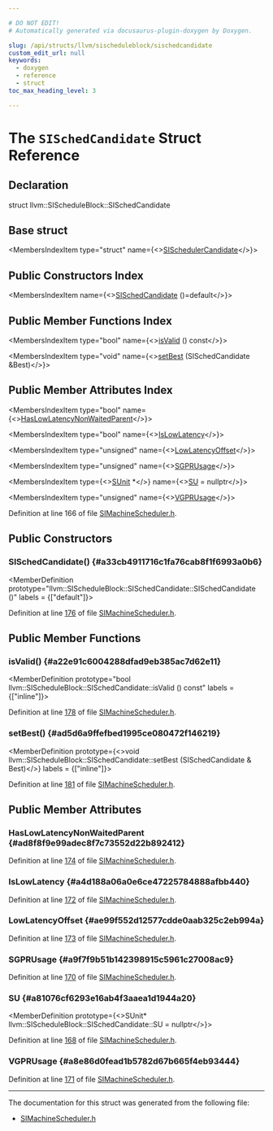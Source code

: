 ```yaml
---

# DO NOT EDIT!
# Automatically generated via docusaurus-plugin-doxygen by Doxygen.

slug: /api/structs/llvm/sischeduleblock/sischedcandidate
custom_edit_url: null
keywords:
  - doxygen
  - reference
  - struct
toc_max_heading_level: 3

---
```





# The `SISchedCandidate` Struct Reference

<DoxygenPage pluginConfig={pluginConfig}>



## Declaration

<CodeBlock>struct llvm::SIScheduleBlock::SISchedCandidate</CodeBlock>

## Base struct

<MembersIndex>

<MembersIndexItem
  type="struct"
  name={<><a href="/docs/api/structs/llvm/sischedulercandidate">SISchedulerCandidate</a></>}>
</MembersIndexItem>

</MembersIndex>

## Public Constructors Index

<MembersIndex>

<MembersIndexItem
  name={<><a href="#a33cb4911716c1fa76cab8f1f6993a0b6">SISchedCandidate</a> ()=default</>}>
</MembersIndexItem>

</MembersIndex>

## Public Member Functions Index

<MembersIndex>

<MembersIndexItem
  type="bool"
  name={<><a href="#a22e91c6004288dfad9eb385ac7d62e11">isValid</a> () const</>}>
</MembersIndexItem>

<MembersIndexItem
  type="void"
  name={<><a href="#ad5d6a9ffefbed1995ce080472f146219">setBest</a> (SISchedCandidate &amp;Best)</>}>
</MembersIndexItem>

</MembersIndex>

## Public Member Attributes Index

<MembersIndex>

<MembersIndexItem
  type="bool"
  name={<><a href="#ad8f8f9e99adec8f7c73552d22b892412">HasLowLatencyNonWaitedParent</a></>}>
</MembersIndexItem>

<MembersIndexItem
  type="bool"
  name={<><a href="#a4d188a06a0e6ce47225784888afbb440">IsLowLatency</a></>}>
</MembersIndexItem>

<MembersIndexItem
  type="unsigned"
  name={<><a href="#ae99f552d12577cdde0aab325c2eb994a">LowLatencyOffset</a></>}>
</MembersIndexItem>

<MembersIndexItem
  type="unsigned"
  name={<><a href="#a9f7f9b51b142398915c5961c27008ac9">SGPRUsage</a></>}>
</MembersIndexItem>

<MembersIndexItem
  type={<><a href="/docs/api/classes/llvm/sunit">SUnit</a> &#42;</>}
  name={<><a href="#a81076cf6293e16ab4f3aaea1d1944a20">SU</a> = nullptr</>}>
</MembersIndexItem>

<MembersIndexItem
  type="unsigned"
  name={<><a href="#a8e86d0fead1b5782d67b665f4eb93444">VGPRUsage</a></>}>
</MembersIndexItem>

</MembersIndex>


Definition at line 166 of file <a href="/docs/api/files/lib/lib/target/lib/target/amdgpu/simachinescheduler-h">SIMachineScheduler.h</a>.

<SectionDefinition>

## Public Constructors

### SISchedCandidate() {#a33cb4911716c1fa76cab8f1f6993a0b6}

<MemberDefinition
  prototype="llvm::SIScheduleBlock::SISchedCandidate::SISchedCandidate ()"
  labels = {["default"]}>

Definition at line <a href="/docs/api/files/lib/lib/target/lib/target/amdgpu/simachinescheduler-h/#l00176">176</a> of file <a href="/docs/api/files/lib/lib/target/lib/target/amdgpu/simachinescheduler-h">SIMachineScheduler.h</a>.
</MemberDefinition>

</SectionDefinition>

<SectionDefinition>

## Public Member Functions

### isValid() {#a22e91c6004288dfad9eb385ac7d62e11}

<MemberDefinition
  prototype="bool llvm::SIScheduleBlock::SISchedCandidate::isValid () const"
  labels = {["inline"]}>

Definition at line <a href="/docs/api/files/lib/lib/target/lib/target/amdgpu/simachinescheduler-h/#l00178">178</a> of file <a href="/docs/api/files/lib/lib/target/lib/target/amdgpu/simachinescheduler-h">SIMachineScheduler.h</a>.
</MemberDefinition>

### setBest() {#ad5d6a9ffefbed1995ce080472f146219}

<MemberDefinition
  prototype={<>void llvm::SIScheduleBlock::SISchedCandidate::setBest (SISchedCandidate &amp; Best)</>}
  labels = {["inline"]}>

Definition at line <a href="/docs/api/files/lib/lib/target/lib/target/amdgpu/simachinescheduler-h/#l00181">181</a> of file <a href="/docs/api/files/lib/lib/target/lib/target/amdgpu/simachinescheduler-h">SIMachineScheduler.h</a>.
</MemberDefinition>

</SectionDefinition>

<SectionDefinition>

## Public Member Attributes

### HasLowLatencyNonWaitedParent {#ad8f8f9e99adec8f7c73552d22b892412}

<MemberDefinition
  prototype="bool llvm::SIScheduleBlock::SISchedCandidate::HasLowLatencyNonWaitedParent">

Definition at line <a href="/docs/api/files/lib/lib/target/lib/target/amdgpu/simachinescheduler-h/#l00174">174</a> of file <a href="/docs/api/files/lib/lib/target/lib/target/amdgpu/simachinescheduler-h">SIMachineScheduler.h</a>.
</MemberDefinition>

### IsLowLatency {#a4d188a06a0e6ce47225784888afbb440}

<MemberDefinition
  prototype="bool llvm::SIScheduleBlock::SISchedCandidate::IsLowLatency">

Definition at line <a href="/docs/api/files/lib/lib/target/lib/target/amdgpu/simachinescheduler-h/#l00172">172</a> of file <a href="/docs/api/files/lib/lib/target/lib/target/amdgpu/simachinescheduler-h">SIMachineScheduler.h</a>.
</MemberDefinition>

### LowLatencyOffset {#ae99f552d12577cdde0aab325c2eb994a}

<MemberDefinition
  prototype="unsigned llvm::SIScheduleBlock::SISchedCandidate::LowLatencyOffset">

Definition at line <a href="/docs/api/files/lib/lib/target/lib/target/amdgpu/simachinescheduler-h/#l00173">173</a> of file <a href="/docs/api/files/lib/lib/target/lib/target/amdgpu/simachinescheduler-h">SIMachineScheduler.h</a>.
</MemberDefinition>

### SGPRUsage {#a9f7f9b51b142398915c5961c27008ac9}

<MemberDefinition
  prototype="unsigned llvm::SIScheduleBlock::SISchedCandidate::SGPRUsage">

Definition at line <a href="/docs/api/files/lib/lib/target/lib/target/amdgpu/simachinescheduler-h/#l00170">170</a> of file <a href="/docs/api/files/lib/lib/target/lib/target/amdgpu/simachinescheduler-h">SIMachineScheduler.h</a>.
</MemberDefinition>

### SU {#a81076cf6293e16ab4f3aaea1d1944a20}

<MemberDefinition
  prototype={<>SUnit&#42; llvm::SIScheduleBlock::SISchedCandidate::SU = nullptr</>}>

Definition at line <a href="/docs/api/files/lib/lib/target/lib/target/amdgpu/simachinescheduler-h/#l00168">168</a> of file <a href="/docs/api/files/lib/lib/target/lib/target/amdgpu/simachinescheduler-h">SIMachineScheduler.h</a>.
</MemberDefinition>

### VGPRUsage {#a8e86d0fead1b5782d67b665f4eb93444}

<MemberDefinition
  prototype="unsigned llvm::SIScheduleBlock::SISchedCandidate::VGPRUsage">

Definition at line <a href="/docs/api/files/lib/lib/target/lib/target/amdgpu/simachinescheduler-h/#l00171">171</a> of file <a href="/docs/api/files/lib/lib/target/lib/target/amdgpu/simachinescheduler-h">SIMachineScheduler.h</a>.
</MemberDefinition>

</SectionDefinition>

<hr/>

The documentation for this struct was generated from the following file:

<ul>
<li><a href="/docs/api/files/lib/lib/target/lib/target/amdgpu/simachinescheduler-h">SIMachineScheduler.h</a></li>
</ul>

</DoxygenPage>
